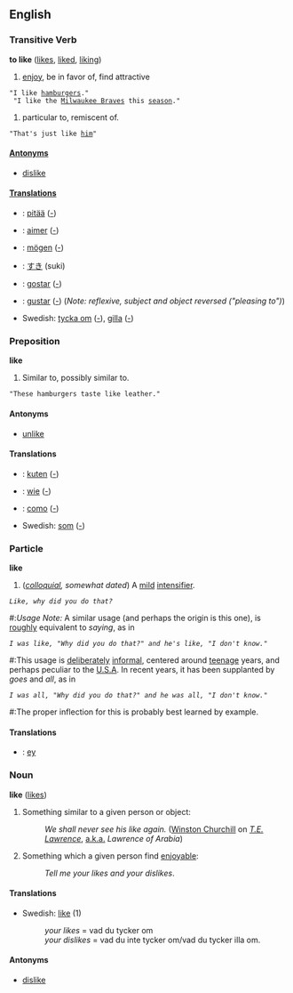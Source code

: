 ==English==
===Transitive Verb===
'''to like''' ([[likes]], [[liked]], [[liking]])

# [[enjoy]], be in favor of, find attractive
 "I like [[hamburger]]s."<br>
 "I like the [[w:Milwaukee Braves|Milwaukee Braves]] this [[season]]."
# particular to, remiscent of.
 "That's just like [[him]]"

====[[Antonym]]s====
*[[dislike]]

====[[Translation]]s====
* {{fi}}: [[pitää]] ([[:fi:pitää|-]])
* {{fr}}: [[aimer]] ([[:fr:aimer|-]])
* {{de}}: [[mögen]] ([[:de:mögen|-]])
* {{ja}}: [[すき]] (suki)
* {{pt}}: [[gostar]] ([[:pt:gostar|-]])
* {{es}}: [[gustar]] ([[:es:gustar|-]]) (''Note: reflexive, subject and object reversed ("pleasing to")'')
* Swedish: [[tycka om]] ([[:sv:tycka om|-]]), [[gilla]] ([[:sv:gilla|-]])

===Preposition===
'''like'''

# Similar to, possibly similar to.
 "These hamburgers taste like leather."

====Antonyms====
*[[unlike]]

====Translations====
*{{fi}}: [[kuten]] ([[:fi:kuten|-]])
*{{de}}: [[wie]] ([[:de:wie|-]])
*{{es}}: [[como]] ([[:es:como|-]])
*Swedish: [[som]] ([[:sv:som|-]])

===Particle===
'''like'''

# (''[[colloquial]], somewhat dated'') A [[mild]] [[w:intensifier|intensifier]].
 ''Like, why did you do that?''
#:''Usage Note:'' A similar usage (and perhaps the origin is this one), is [[rough]]ly equivalent to ''saying'', as in
 ''I was like, "Why did you do that?" and he's like, "I don't know."''
#:This usage is [[deliberate]]ly [[informal]], centered around [[teenage]] years, and perhaps peculiar to the [[w:U.S.A.|U.S.A]].  In recent years, it has been supplanted by ''goes'' and ''all'', as in
 ''I was all, "Why did you do that?" and he was all, "I don't know."''
#:The proper inflection for this is probably best learned by example.

==== Translations ====
* {{de}}: [[ey]]

===Noun===
'''like''' ([[likes]])

# Something similar to a given person or object:
#:''We shall never see his like again.'' ([[w:Winston Churchill|Winston Churchill]] on ''[[w:T. E. Lawrence|T.E. Lawrence]]'', [[a.k.a.]] ''Lawrence of Arabia'')
# Something which a given person find [[enjoy ]]able:
#:''Tell me your likes and your dislikes''.

==== Translations ====
*Swedish: [[like#Swedish|like]] (1)
*:''your likes'' = vad du tycker om
*:''your dislikes'' = vad du inte tycker om/vad du tycker illa om.


====Antonyms====
*[[dislike]]
